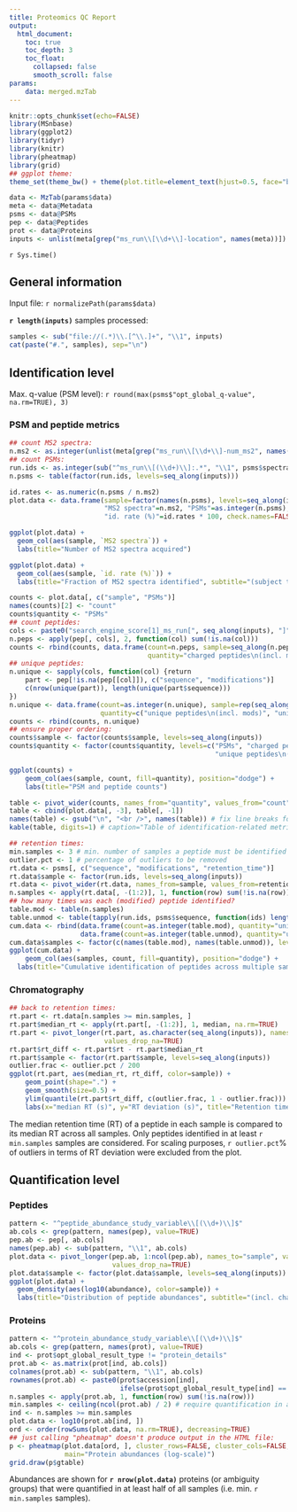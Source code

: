 ```yaml
---
title: Proteomics QC Report
output:
  html_document:
    toc: true
    toc_depth: 3
    toc_float:
      collapsed: false
      smooth_scroll: false
params:
    data: merged.mzTab
---
```


```r
knitr::opts_chunk$set(echo=FALSE)
library(MSnbase)
library(ggplot2)
library(tidyr)
library(knitr)
library(pheatmap)
library(grid)
## ggplot theme:
theme_set(theme_bw() + theme(plot.title=element_text(hjust=0.5, face="bold"), plot.subtitle=element_text(hjust=0.5)))

data <- MzTab(params$data)
meta <- data@Metadata
psms <- data@PSMs
pep <- data@Peptides
prot <- data@Proteins
inputs <- unlist(meta[grep("ms_run\\[\\d+\\]-location", names(meta))])
```

`r Sys.time()`

## General information

Input file: `r normalizePath(params$data)`

**`r length(inputs)`** samples processed:

```r
samples <- sub("file://(.*)\\.[^\\.]+", "\\1", inputs)
cat(paste("#.", samples), sep="\n")
```

## Identification level

Max. q-value (PSM level): `r round(max(psms$"opt_global_q-value", na.rm=TRUE), 3)`

### PSM and peptide metrics

```r
## count MS2 spectra:
n.ms2 <- as.integer(unlist(meta[grep("ms_run\\[\\d+\\]-num_ms2", names(meta))]))
## count PSMs:
run.ids <- as.integer(sub("^ms_run\\[(\\d+)\\]:.*", "\\1", psms$spectra_ref))
n.psms <- table(factor(run.ids, levels=seq_along(inputs)))

id.rates <- as.numeric(n.psms / n.ms2)
plot.data <- data.frame(sample=factor(names(n.psms), levels=seq_along(inputs)),
                        "MS2 spectra"=n.ms2, "PSMs"=as.integer(n.psms),
                        "id. rate (%)"=id.rates * 100, check.names=FALSE)

ggplot(plot.data) +
  geom_col(aes(sample, `MS2 spectra`)) +
  labs(title="Number of MS2 spectra acquired")

ggplot(plot.data) +
  geom_col(aes(sample, `id. rate (%)`)) +
  labs(title="Fraction of MS2 spectra identified", subtitle="(subject to q-value threshold)")
```

```r
counts <- plot.data[, c("sample", "PSMs")]
names(counts)[2] <- "count"
counts$quantity <- "PSMs"
## count peptides:
cols <- paste0("search_engine_score[1]_ms_run[", seq_along(inputs), "]")
n.peps <- apply(pep[, cols], 2, function(col) sum(!is.na(col)))
counts <- rbind(counts, data.frame(count=n.peps, sample=seq_along(n.peps),
                                   quantity="charged peptides\n(incl. mods)"))
## unique peptides:
n.unique <- sapply(cols, function(col) {return
    part <- pep[!is.na(pep[[col]]), c("sequence", "modifications")]
    c(nrow(unique(part)), length(unique(part$sequence)))
})
n.unique <- data.frame(count=as.integer(n.unique), sample=rep(seq_along(inputs), each=2),
                       quantity=c("unique peptides\n(incl. mods)", "unique peptides\n(w/o mods)"))
counts <- rbind(counts, n.unique)
## ensure proper ordering:
counts$sample <- factor(counts$sample, levels=seq_along(inputs))
counts$quantity <- factor(counts$quantity, levels=c("PSMs", "charged peptides\n(incl. mods)",
                                                    "unique peptides\n(incl. mods)", "unique peptides\n(w/o mods)"))

ggplot(counts) +
    geom_col(aes(sample, count, fill=quantity), position="dodge") +
    labs(title="PSM and peptide counts")
```

```r
table <- pivot_wider(counts, names_from="quantity", values_from="count")
table <- cbind(plot.data[, -3], table[, -1])
names(table) <- gsub("\n", "<br />", names(table)) # fix line breaks for HTML output
kable(table, digits=1) # caption="Table of identification-related metrics"
```

```r
## retention times:
min.samples <- 3 # min. number of samples a peptide must be identified in to be used
outlier.pct <- 1 # percentage of outliers to be removed
rt.data <- psms[, c("sequence", "modifications", "retention_time")]
rt.data$sample <- factor(run.ids, levels=seq_along(inputs))
rt.data <- pivot_wider(rt.data, names_from=sample, values_from=retention_time, values_fn=median)
n.samples <- apply(rt.data[, -(1:2)], 1, function(row) sum(!is.na(row)))
## how many times was each (modified) peptide identified?
table.mod <- table(n.samples)
table.unmod <- table(tapply(run.ids, psms$sequence, function(ids) length(unique(ids))))
cum.data <- rbind(data.frame(count=as.integer(table.mod), quantity="unique peptides\n(incl. mods)"),
                  data.frame(count=as.integer(table.unmod), quantity="unique peptides\n(w/o mods)"))
cum.data$samples <- factor(c(names(table.mod), names(table.unmod)), levels=seq_along(inputs))
ggplot(cum.data) +
    geom_col(aes(samples, count, fill=quantity), position="dodge") +
  labs(title="Cumulative identification of peptides across multiple samples")
```

### Chromatography

```r
## back to retention times:
rt.part <- rt.data[n.samples >= min.samples, ]
rt.part$median_rt <- apply(rt.part[, -(1:2)], 1, median, na.rm=TRUE)
rt.part <- pivot_longer(rt.part, as.character(seq_along(inputs)), names_to="sample", values_to="rt",
                        values_drop_na=TRUE)
rt.part$rt_diff <- rt.part$rt - rt.part$median_rt
rt.part$sample <- factor(rt.part$sample, levels=seq_along(inputs))
outlier.frac <- outlier.pct / 200
ggplot(rt.part, aes(median_rt, rt_diff, color=sample)) +
    geom_point(shape=".") +
    geom_smooth(size=0.5) +
    ylim(quantile(rt.part$rt_diff, c(outlier.frac, 1 - outlier.frac))) +
    labs(x="median RT (s)", y="RT deviation (s)", title="Retention times of identified peptides")
```

The median retention time (RT) of a peptide in each sample is compared to its median RT across all samples.
Only peptides identified in at least `r min.samples` samples are considered.
For scaling purposes, `r outlier.pct`% of outliers in terms of RT deviation were excluded from the plot.


## Quantification level

### Peptides

```r
pattern <- "^peptide_abundance_study_variable\\[(\\d+)\\]$"
ab.cols <- grep(pattern, names(pep), value=TRUE)
pep.ab <- pep[, ab.cols]
names(pep.ab) <- sub(pattern, "\\1", ab.cols)
plot.data <- pivot_longer(pep.ab, 1:ncol(pep.ab), names_to="sample", values_to="abundance",
                          values_drop_na=TRUE)
plot.data$sample <- factor(plot.data$sample, levels=seq_along(inputs))
ggplot(plot.data) +
  geom_density(aes(log10(abundance), color=sample)) +
  labs(title="Distribution of peptide abundances", subtitle="(incl. charges and modifications)")
```

### Proteins

```r
pattern <- "^protein_abundance_study_variable\\[(\\d+)\\]$"
ab.cols <- grep(pattern, names(prot), value=TRUE)
ind <- prot$opt_global_result_type != "protein_details"
prot.ab <- as.matrix(prot[ind, ab.cols])
colnames(prot.ab) <- sub(pattern, "\\1", ab.cols)
rownames(prot.ab) <- paste0(prot$accession[ind],
                            ifelse(prot$opt_global_result_type[ind] == "indistinguishable_protein_group", "*", ""))
n.samples <- apply(prot.ab, 1, function(row) sum(!is.na(row)))
min.samples <- ceiling(ncol(prot.ab) / 2) # require quantification in at least half the samples
ind <- n.samples >= min.samples
plot.data <- log10(prot.ab[ind, ])
ord <- order(rowSums(plot.data, na.rm=TRUE), decreasing=TRUE)
## just calling "pheatmap" doesn't produce output in the HTML file:
p <- pheatmap(plot.data[ord, ], cluster_rows=FALSE, cluster_cols=FALSE, angle_col=0, fontsize_row=2,
              main="Protein abundances (log-scale)")
grid.draw(p$gtable)
```

Abundances are shown for **`r nrow(plot.data)`** proteins (or ambiguity groups) that were quantified in at least half of all samples (i.e. min. `r min.samples` samples).
